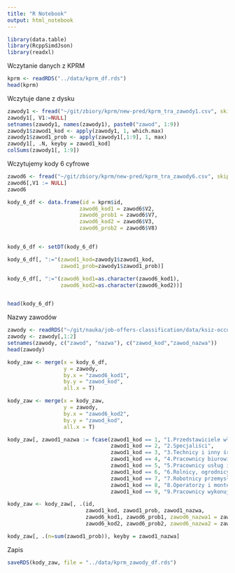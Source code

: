 ```yaml
---
title: "R Notebook"
output: html_notebook
---
```


```r
library(data.table)
library(RcppSimdJson)
library(readxl)
```

Wczytanie danych z KPRM

```r
kprm <- readRDS("../data/kprm_df.rds")
head(kprm)
```

Wczytuje dane z dysku

```r
zawody1 <- fread("~/git/zbiory/kprm/new-pred/kprm_tra_zawody1.csv", skip = 1)
zawody1[, V1:=NULL]
setnames(zawody1, names(zawody1), paste0("zawod", 1:9))
zawody1$zawod1_kod <- apply(zawody1, 1, which.max)
zawody1$zawod1_prob <- apply(zawody1[,1:9], 1, max)
zawody1[, .N, keyby = zawod1_kod]
colSums(zawody1[, 1:9])
```


Wczytujemy kody 6 cyfrowe

```r
zawod6 <- fread("~/git/zbiory/kprm/new-pred/kprm_tra_zawody6.csv", skip = 1)
zawod6[,V1 := NULL]
zawod6
```

```r
kody_6_df <- data.frame(id = kprm$id,
                       zawod6_kod1 = zawod6$V2,
                       zawod6_prob1 = zawod6$V7,
                       zawod6_kod2 = zawod6$V3,
                       zawod6_prob2 = zawod6$V8)


kody_6_df <- setDT(kody_6_df)

kody_6_df[, ":="(zawod1_kod=zawody1$zawod1_kod, 
                 zawod1_prob=zawody1$zawod1_prob)]

kody_6_df[, ":="(zawod6_kod1=as.character(zawod6_kod1), 
                 zawod6_kod2=as.character(zawod6_kod2))]


head(kody_6_df)
```
Nazwy zawodów

```r
zawody <- readRDS("~/git/nauka/job-offers-classification/data/ksiz-occups-desc-wide.rds")
zawody <- zawody[,1:2]
setnames(zawody, c("zawod", "nazwa"), c("zawod_kod","zawod_nazwa"))
head(zawody)
```

```r
kody_zaw <- merge(x = kody_6_df,
                  y = zawody,
                  by.x = "zawod6_kod1",
                  by.y = "zawod_kod",
                  all.x = T)

kody_zaw <- merge(x = kody_zaw,
                  y = zawody,
                  by.x = "zawod6_kod2",
                  by.y = "zawod_kod",
                  all.x = T)

kody_zaw[, zawod1_nazwa := fcase(zawod1_kod == 1, "1.Przedstawiciele władz publicznych, wyżsi urzędnicy i kierownicy",
                                 zawod1_kod == 2, "2.Specjaliści",
                                 zawod1_kod == 3, "3.Technicy i inny średni personel",
                                 zawod1_kod == 4, "4.Pracownicy biurowi", 
                                 zawod1_kod == 5, "5.Pracownicy usług i sprzedawcy",
                                 zawod1_kod == 6, "6.Rolnicy, ogrodnicy, leśnicy i rybacy",
                                 zawod1_kod == 7, "7.Robotnicy przemysłowi i rzemieślnicy",
                                 zawod1_kod == 8, "8.Operatorzy i monterzy maszyn i urządzeń", 
                                 zawod1_kod == 9, "9.Pracownicy wykonujący prace proste")]

kody_zaw <- kody_zaw[, .(id, 
                         zawod1_kod, zawod1_prob, zawod1_nazwa,
                         zawod6_kod1, zawod6_prob1, zawod6_nazwa1 = zawod_nazwa.x,
                         zawod6_kod2, zawod6_prob2, zawod6_nazwa2 = zawod_nazwa.y)]

kody_zaw[, .(n=sum(zawod1_prob)), keyby = zawod1_nazwa]
```

Zapis

```r
saveRDS(kody_zaw, file = "../data/kprm_zawody_df.rds")
```




